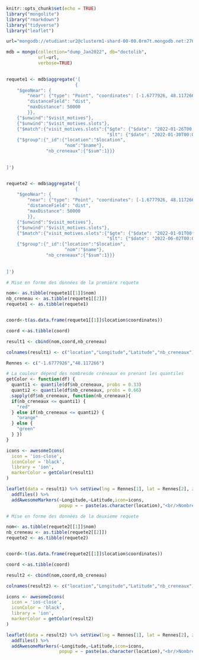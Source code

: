 
```r
knitr::opts_chunk$set(echo = TRUE)
library("mongolite")
library("rmarkdown")
library("tidyverse")
library("leaflet")

url="mongodb://etudiant:ur2@clusterm1-shard-00-00.0rm7t.mongodb.net:27017,clusterm1-shard-00-01.0rm7t.mongodb.net:27017,clusterm1-shard-00-02.0rm7t.mongodb.net:27017/?ssl=true&replicaSet=atlas-l4xi61-shard-0"

mdb = mongo(collection="dump_Jan2022", db="doctolib",
            url=url,
            verbose=TRUE)
            
```

```r
requete1 <- mdb$aggregate('[
                          {
    "$geoNear": {
        "near": {"type": "Point", "coordinates": [-1.6777926, 48.117266]},
        "distanceField": "dist",
        "maxDistance": 50000
        }},
    {"$unwind":"$visit_motives"},
    {"$unwind":"$visit_motives.slots"},
    {"$match":{"visit_motives.slots":{"$gte": {"$date": "2022-01-26T00:00:00Z"},
                                      "$lt": {"$date": "2022-01-30T00:00:00Z"}}}},
    {"$group":{"_id":{"location":"$location",
                      "nom":"$name"},
               "nb_creneaux":{"$sum":1}}}
    
  
]')



```

```r
requete2 <- mdb$aggregate('[
                          {
    "$geoNear": {
        "near": {"type": "Point", "coordinates": [-1.6777926, 48.117266]},
        "distanceField": "dist",
        "maxDistance": 50000
        }},
    {"$unwind":"$visit_motives"},
    {"$unwind":"$visit_motives.slots"},
    {"$match":{"visit_motives.slots":{"$gte": {"$date": "2022-01-01T00:00:00Z"},
                                      "$lt": {"$date": "2022-06-02T00:00:00Z"}}}},
    {"$group":{"_id":{"location":"$location",
                      "nom":"$name"},
               "nb_creneaux":{"$sum":1}}}
    
  
]')
```



```r

# Mise en forme des données de la première requete

nom<- as.tibble(requete1[[1]]$nom)
nb_creneau <- as.tibble(requete1[[2]])
requete1 <- as.tibble(requete1)


coord<-t(as.data.frame(requete1[[1]]$location$coordinates))

coord <-as.tibble(coord)

result1 <- cbind(nom,coord,nb_creneau) 

colnames(result1) <- c("location","Longitude","Latitude","nb_creneaux")

```

```r
Rennes <- c("-1.6777926","48.117266")

# La couleur dépend des nombresde créneaux en prenant les quantiles
getColor <- function(df) {
  quanti1 <- quantile(df$nb_creneaux, probs = 0.33)
  quanti2 <- quantile(df$nb_creneaux, probs = 0.66)
  sapply(df$nb_creneaux, function(nb_creneaux){
  if(nb_creneaux <= quanti1) {
    "red"
  } else if(nb_creneaux <= quanti2) {
    "orange"
  } else {
    "green"
  } })
}
```



```r


icons <- awesomeIcons(
  icon = 'ios-close',
  iconColor = 'black',
  library = 'ion',
  markerColor = getColor(result1)
)

leaflet(data = result1) %>% setView(lng = Rennes[1], lat = Rennes[2], zoom = 8) %>% 
  addTiles() %>%
  addAwesomeMarkers(~Longitude,~Latitude,icon=icons, 
                    popup = ~ paste(as.character(location),"<br/>Nombre de créneaux disponibles :",as.character(nb_creneaux)))

```

```r
# Mise en forme des données de la deuxieme requete

nom<- as.tibble(requete2[[1]]$nom)
nb_creneau <- as.tibble(requete2[[2]])
requete2 <- as.tibble(requete2)


coord<-t(as.data.frame(requete2[[1]]$location$coordinates))

coord <-as.tibble(coord)

result2 <- cbind(nom,coord,nb_creneau) 

colnames(result2) <- c("location","Longitude","Latitude","nb_creneaux")

```





```r
icons <- awesomeIcons(
  icon = 'ios-close',
  iconColor = 'black',
  library = 'ion',
  markerColor = getColor(result2)
)

leaflet(data = result2) %>% setView(lng = Rennes[1], lat = Rennes[2], zoom = 8) %>% 
  addTiles() %>%
  addAwesomeMarkers(~Longitude,~Latitude,icon=icons, 
                    popup = ~ paste(as.character(location),"<br/>Nombre de créneaux disponibles :",as.character(nb_creneaux)))

```

